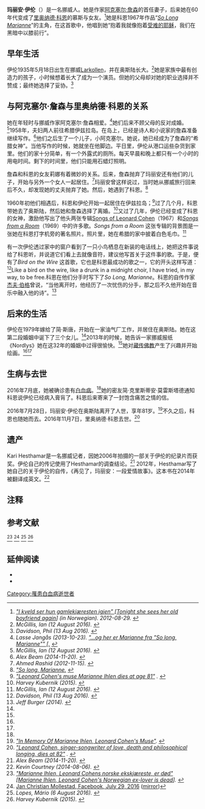 {{Infobox person
| name          = 玛丽安·伊伦
| image         = <!-- 檔案不存在 So_Long_Marianne_Ihlen.png ，可從英文維基百科取得 -->
| alt           = 
| caption       = 
| birth_name    = 
| birth_date    =  {{birth date|1935|5|18|df=yes}} 
| birth_place   =  [[Larkollen,_Norway|Larkollen]], 挪威 
| death_date    = {{Death date and age|2016|7|28|1935|5|18|df=yes}} 
| death_place   = [[奥斯陆|奥斯陆]], 挪威
| nationality   = 挪威
| other_names   = 玛丽安·詹森<br />玛丽安·斯唐
| occupation    = 
| years_active  = 
| known_for     =  和[[里奥纳德·科恩|里奥纳德·科恩]]的关系
| notable_works = 
}}
'''玛丽安·伊伦'''（{{bd|1935年|5月18日|2016年|7月28日|catIdx=I}}）{{Refnest|Although some sources give her death date as 29 July, other sources and family members and friends state that she died on the afternoon of 28 July.<ref name="Fbook JCM" /><ref name="aaftenposten.no"/><ref name="publico.pt" />|group=nb}}是一名挪威人。她是作家[[阿克塞尔·詹森|阿克塞尔·詹森]]的首任妻子，后来她在60年代变成了[[里奥纳德·科恩|里奥纳德·科恩]]的慕斯与女友。<ref name="Nrk"><cite class="citation news">[https://www.nrk.no/ostfold/i-kveld-ser-hun-gamlekjaeresten-1.8299878 "I kveld ser hun gamlekjæresten igjen" [Tonight she sees her old boyfriend again]] {{Wayback|url=https://www.nrk.no/ostfold/i-kveld-ser-hun-gamlekjaeresten-1.8299878 |date=20160829065812 }} (in Norwegian). 2012-08-29. </cite></ref>她是科恩1967年作品“''[[So_Long_Marianne|So Long Marianne]]''”的主角，在这首歌中，他唱到她“抱着我就像抱着[[耶稣|受难的耶稣]]，我们在黑暗中以膝前行”。

== 早年生活 ==
伊伦1935年5月18日出生在挪威[[Larkollen|Larkollen]]，并在奥斯陆长大。<ref name="Montreal Gazette 2016"><cite class="citation web">McGillis, Ian (12 August 2016). </cite></ref>她是家族中最有创造力的孩子，小时候想着长大了成为一个演员。但她的父母却对她的职业选择并不赞成；最终她选择了妥协。<ref name="Scotsman2016"><cite class="citation web">Davidson, Phil (13 Aug 2016). </cite></ref>

== 与阿克塞尔·詹森与里奥纳德·科恩的关系 ==
她在年轻时与挪威作家阿克塞尔·詹森相爱。<ref name="Nordlys2013-10-23"><cite class="citation news">Lasse Jangås (2013-10-23). [http://www.nordlys.no/kultur/og-her-er-marianne-fra-so-long-marianne/s/1-79-6937882 "...og her er Marianne fra "So long, Marianne"" [.] {{Wayback|url=http://www.nordlys.no/kultur/og-her-er-marianne-fra-so-long-marianne/s/1-79-6937882 |date=20161114133915 }}</cite></ref>她们后来不顾父母的反对成婚。<ref name="Montreal Gazette 2016"><cite class="citation web">McGillis, Ian (12 August 2016). </cite></ref>1958年，夫妇两人前往希腊伊兹拉岛。在岛上，已经是诗人和小说家的詹森准备继续写作。<ref name="BostonGlobe2014-11-20"><cite class="citation news">Alex Beam (2014-11-20). </cite></ref>他们之后生了一个儿子，小阿克塞尔。她说，她已经成为了詹森的“希腊女神”。当他写作的时候，她就坐在他脚边。平日里，伊伦从港口运些杂货到家里。他们的家十分简单，有一个外露式的厕所。每天早晨和晚上都只有一个小时的用电时间。剩下的时间里，他们只能用石蜡灯照明。

詹森和科恩的女友莉娜有着微妙的关系。{{Fact|date=2016年11月}}后来，詹森抛弃了玛丽安还有他们的儿子，开始与另外一个女人一起居住。<ref name="nybooks2012-11-15"><cite class="citation news">Ahmed Rashid (2012-11-15). </cite></ref>玛丽安曾这样说过，当时她从挪威旅行回来后不久，却发现她的丈夫抛弃了她。然后，她遇到了科恩。<ref name="Cbc2016-08-03"><cite class="citation news">[http://www.cbc.ca/radio/asithappens/as-it-happens-wednesday-edition-1.3705984/so-long-marianne-leonard-cohen-s-final-letter-to-his-muse-1.3705989 "So long, Marianne.] {{Wayback|url=http://www.cbc.ca/radio/asithappens/as-it-happens-wednesday-edition-1.3705984/so-long-marianne-leonard-cohen-s-final-letter-to-his-muse-1.3705989 |date=20161118212954 }}</cite></ref>

1960年初他们相遇后，科恩和伊伦开始一起居住在伊兹拉岛；<ref name="TorontoStar2016-08-05"><cite class="citation news">[https://www.thestar.com/entertainment/2016/08/04/leonard-cohens-muse-marianne-ihlen-dies-at-age-81.html "Leonard Cohen's muse Marianne Ihlen dies at age 81"] {{Wayback|url=https://www.thestar.com/entertainment/2016/08/04/leonard-cohens-muse-marianne-ihlen-dies-at-age-81.html |date=20160819160201 }}. </cite></ref>过了几个月，科恩带她去了奥斯陆，然后她和詹森选择了离婚。<ref name="EverybodyKnows"><cite class="citation book">Harvey Kubernik (2015). </cite></ref>又过了几年，伊伦已经变成了科恩的女神，激励他写出了他头两张专辑[[Songs_of_Leonard_Cohen|Songs of Leonard Cohen]]（1967）和''[[Songs_from_a_Room|Songs from a Room]]''（1969）中的许多歌。''Songs from a Room'' 这张专辑的背景图是一张她在科恩打字机旁的著名照片。照片里，她在希腊的家中披着白色毛巾。<ref name="Montreal Gazette 2016"><cite class="citation web">McGillis, Ian (12 August 2016). </cite></ref>

有一次伊伦透过家中的窗户看到了一只小鸟栖息在新装的电话线上，她把这件事说给了科恩听，并说道它们看上去就像音符，建议他写首关于这件事的歌。于是，便有了''Bird on the Wire'' 这首歌，它也是科恩最成功的歌之一，它的开头这样写道：<ref name="Scotsman2016"><cite class="citation web">Davidson, Phil (13 Aug 2016). </cite></ref><poem>Like a bird on the wire,
like a drunk in a midnight choir,
I have tried, in my way, to be free.</poem>科恩在他们分手时写下了''So Long, Marianne''。科恩的自传作家[[杰夫·伯格|杰夫·伯格]]曾说，“当他离开时，他经历了一次忧伤的分手，那之后不久他开始在音乐中融入他的诗”。<ref name="Burger"><cite class="citation book">Jeff Burger (2014). </cite></ref>

== 后来的生活 ==
伊伦在1979年嫁给了简·斯唐，开始在一家油气厂工作，并居住在奥斯陆。她在这第二段婚姻中诞下了三个女儿。<ref name="Nrk"/>2013年的时候，她告诉一家挪威报纸《Nordlys》她在这32年的婚姻中过得很愉快。<ref name="Nordlys2013-10-23"/>她对[[藏传佛教|藏传佛教]]产生了兴趣并开始绘画。<ref name="Montreal Gazette 2016"/><ref name="Scotsman2016"/>

== 生病与去世 ==
2016年7月底，她被确诊患有[[白血病|白血病]]。<ref name="Cbc2016-08-03"/>她的密友简·克里斯蒂安·莫雷斯塔德通知科恩说伊伦已经病入膏肓了。科恩后来寄来了一封饱含痛苦之情的信。

2016年7月28日，玛丽安·伊伦在奥斯陆离开了人世，享年81岁。<ref name="Cohencentric"><cite class="citation web">[http://cohencentric.com/2016/08/03/memory-marianne-ihlen-leonard-cohens-muse/ "In Memory Of Marianne Ihlen, Leonard Cohen's Muse"]{{Dead link|date=2019年11月 |bot=InternetArchiveBot |fix-attempted=yes }}. </cite></ref>不久之后，科恩也随她而去。2016年11月7日，里奥纳德·科恩去世。<ref name="washingtonpost.com Leonard Cohen death"><cite class="citation web">[https://www.washingtonpost.com/entertainment/music/leonard-cohen-singer-songwriter-of-love-death-and-philosophical-longing-dies-at-82/2016/11/10/1e6bf036-a779-11e6-8042-f4d111c862d1_story.html "Leonard Cohen, singer-songwriter of love, death and philosophical longing, dies at 82"] {{Wayback|url=https://www.washingtonpost.com/entertainment/music/leonard-cohen-singer-songwriter-of-love-death-and-philosophical-longing-dies-at-82/2016/11/10/1e6bf036-a779-11e6-8042-f4d111c862d1_story.html |date=20161111040519 }}. </cite></ref>

== 遗产 ==
Kari Hesthamar是一名挪威记者，因她2006年拍摄的一部关于伊伦的纪录片而获奖。伊伦自己的传记使用了Hesthamar的调查结论。<ref name="BostonGlobe2014-11-20"><cite class="citation news">Alex Beam (2014-11-20). </cite></ref> 2012年，Hesthamar写了她自己的关于伊伦的自传，《再见了，玛丽安：一段爱情故事》。这本书在2014年被翻译成英文。<ref name="IrishTimes2014-08-06"><cite class="citation news">Kevin Courtney (2014-08-06). </cite></ref>

== 注释 ==
<div class="reflist" style="list-style-type: decimal;">
<references group="nb" /></div>

== 参考文献 ==
<div class="reflist" style=" list-style-type: decimal;">
<references>
<ref name="aaftenposten.no"><cite class="citation web">[https://web.archive.org/web/20160822205044/http://www.aftenposten.no/kultur/Marianne-Ihlen_-Leonard-Cohens-norske-ekskjareste_-er-dod-601119b.html "Marianne Ihlen, Leonard Cohens norske ekskjæreste, er død" [Marianne Ihlen, Leonard Cohen's Norwegian ex-lover is dead]]. </cite></ref>
<ref name="Fbook JCM">[https://www.facebook.com/photo.php?fbid=560481120791621&set=a.342012479305154.1073741829.100004892145876&type=3&theater Jan Christian Mollestad, Facebook, July 29, 2016] {{Wayback|url=https://www.facebook.com/photo.php?fbid=560481120791621&set=a.342012479305154.1073741829.100004892145876&type=3&theater |date=20161111180057 }} ([https://web.archive.org/save/_embed/https://www.facebook.com/photo.php?fbid=560481120791621&set=a.342012479305154.1073741829.100004892145876&type=3&theater mirror])</ref>
<ref name="publico.pt"><cite class="citation web">Lopes, Mário (6 August 2016). </cite></ref>
<ref name="EverybodyKnows"><cite class="citation book">Harvey Kubernik (2015). </cite></ref>
</references></div>

== 延伸阅读 ==
* {{Cite book|url=https://books.google.com/books?id=Yq3NAgAAQBAJ|title=So Long, Marianne: A Love Story|last=Hesthamar|first=Kari|publisher=ECW Press|year=2014|isbn=978-1-77090-501-6|ref=harv}}
* {{Cite web|url=http://www.leonardcohenfiles.com/marianne2006.html |title=Leonard Cohen Site - Interview with Marianne |accessdate=2008-02-12 |author=[[Kari_Hesthamar|Kari Hesthamar]] |year=2005 |archiveurl=https://web.archive.org/web/20080211232907/http://www.leonardcohenfiles.com/marianne2006.html |archivedate=2008-02-11 |deadurl=yes }}

[[Category:罹患白血病逝世者|Category:罹患白血病逝世者]]
